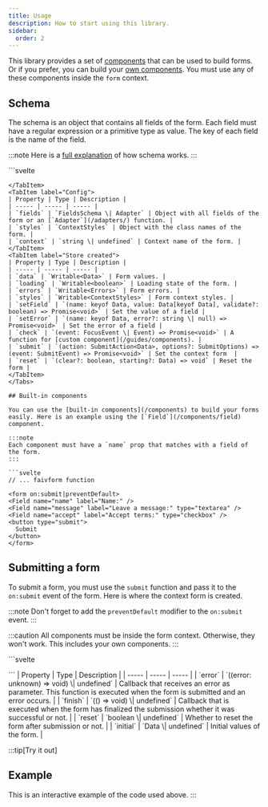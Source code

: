 ```yaml
---
title: Usage
description: How to start using this library.
sidebar:
  order: 2
---
```



This library provides a set of [components](/components) that can be used to build forms. Or if you prefer, you can build your [own components](/guides/components). You must use any of these components inside the `form` context.

## Schema

The schema is an object that contains all fields of the form. Each field must have a regular expression or a primitive type as value. The key of each field is the name of the field.

:::note
  Here is a [full explanation](/quick-start/schema) of how schema works.
:::

<Tabs>
  <TabItem label="TS">
    ```svelte
    <script lang="ts">
      import type { FieldsSchema } from '@tuentyfaiv/svelte-form';

      const schema = {
        name: /^[a-zA-Z]+$/,
        message: "string",
        accept: {
          type: "boolean",
          required: true,
        },
      } satisfies FieldsSchema;

      // ... faivform function
    </script>
    ```
  </TabItem>
  <TabItem label="JS">
    ```svelte
    <script>
      const schema = {
        name: /^[a-zA-Z]+$/,
        message: "string",
        accept: {
          type: "boolean",
          required: true,
        },
      };

      // ... faivform function
    </script>
    ```
  </TabItem>
</Tabs>

## The *faivform* function

Here is an example of how to use the `faivform` function to create a form.

This function receives a configuration object with a `fields` property, which is an object that receives the [schema](/quick-start/schema) of the form. You can also pass an [`Adapter`](/adapters/) function instead of the schema.

<Tabs>
  <TabItem label="Example">
  ```svelte
  <script lang="ts"> // or remove lang="ts" if you are using JS
    import { faivform } from '@tuentyfaiv/svelte-form';

    const form = faivform({
      fields: // Schema | Adapter
    });

    const {
      data,
      loading,
      errors,
      styles,
      setField,
      setError,
      check,
      submit,
      reset
    } = $form;

    // ... rest of the code
  </script>

  <!-- Here you can use the `Field` component inside a form element -->
  ```
  </TabItem>
  <TabItem label="Config">
  | Property | Type | Description |
  | ----- | ----- | ----- |
  | `fields` | `FieldsSchema \| Adapter` | Object with all fields of the form or an [`Adapter`](/adapters/) function. |
  | `styles` | `ContextStyles` | Object with the class names of the form. |
  | `context` | `string \| undefined` | Context name of the form. |
  </TabItem>
  <TabItem label="Store created">
  | Property | Type | Description |
  | ----- | ----- | ----- |
  | `data` | `Writable<Data>` | Form values. |
  | `loading` | `Writable<boolean>` | Loading state of the form. |
  | `errors` | `Writable<Errors>` | Form errors. |
  | `styles` | `Writable<ContextStyles>` | Form context styles. |
  | `setField` | `(name: keyof Data, value: Data[keyof Data], validate?: boolean) => Promise<void>` | Set the value of a field |
  | `setError` | `(name: keyof Data, error?: string \| null) => Promise<void>` | Set the error of a field |
  | `check` | `(event: FocusEvent \| Event) => Promise<void>` | A function for [custom component](/guides/components). |
  | `submit` | `(action: SubmitAction<Data>, options?: SubmitOptions) => (event: SubmitEvent) => Promise<void>` | Set the context form  |
  | `reset` | `(clear?: boolean, starting?: Data) => void` | Reset the form |
  </TabItem>
</Tabs>

## Built-in components

You can use the [built-in components](/components) to build your forms easily. Here is an example using the [`Field`](/components/field) component.

:::note
Each component must have a `name` prop that matches with a field of the form.
:::

```svelte
// ... faivform function

<form on:submit|preventDefault>
  <Field name="name" label="Name:" />
  <Field name="message" label="Leave a message:" type="textarea" />
  <Field name="accept" label="Accept terms:" type="checkbox" />
  <button type="submit">
    Submit
  </button>
</form>
```

## Submitting a form

To submit a form, you must use the `submit` function and pass it to the `on:submit` event of the form. Here is where the context form is created.

:::note
Don't forget to add the `preventDefault` modifier to the `on:submit` event.
:::

:::caution
All components must be inside the form context. Otherwise, they won't work. This includes your own components.
:::

<Tabs>
  <TabItem label="Example">
  ```svelte
  <script lang="ts"> // or remove lang="ts" if you are using JS
    // ... faivform function

    const onSubmit = $form.submit(async (values) => {
      // Do something with the values
    });
  </script>

  <form on:submit|preventDefault={onSubmit}>
    <!-- ... Built-in components or your own components -->
  </form>
  ```
  </TabItem>
  <TabItem label="Config options">
  | Property | Type | Description |
  | ----- | ----- | ----- |
  | `error` | `((error: unknown) => void) \| undefined` | Callback that receives an error as parameter. This function is executed when the form is submitted and an error occurs. |
  | `finish` | `(() => void) \| undefined` | Callback that is executed when the form has finalized the submission whether it was successful or not. |
  | `reset` | `boolean \| undefined` | Whether to reset the form after submission or not. |
  | `initial` | `Data \| undefined` | Initial values of the form. |
  </TabItem>
</Tabs>


:::tip[Try it out]
## Example
This is an interactive example of the code used above.
:::
<Usage />

